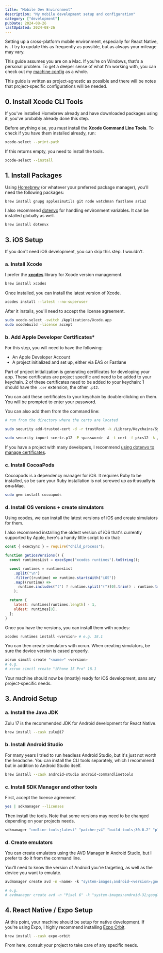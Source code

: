 ```yaml
---
title: "Mobile Dev Environment"
description: "My mobile development setup and configuration"
category: ["development"]
pubDate: 2024-08-26
lastUpdated: 2024-08-26
---
```



Setting up a cross-platform mobile environment, especially for React Native,
is <Tooltip initialText="type 3 fun" hoverText="not fun at all" />.
I try to update this as frequently as possible, but as always your mileage may vary.

This guide assumes you are on a Mac. If you're on Windows, that's a personal problem. To get a deeper sense of what I'm working with, you can check out my [machine config](/dev-env) as a whole.

This guide is written as project-agnostic as possible and there will be notes that project-specific configurations will be needed.

## 0. Install Xcode CLI Tools

If you've installed Homebrew already and have downloaded packages using it, you've probably already done this step.

Before anything else, you must install the **Xcode Command Line Tools**. To check if you have them installed already, run:

```bash
xcode-select --print-path
```

If this returns empty, you need to install the tools.

```bash
xcode-select --install
```

## 1. Install Packages

Using [Homebrew](https://brew.sh/) (or whatever your preferred package manager), you'll need the following packages:

```bash
brew install gnupg applesimutils git node watchman fastlane aria2
```

I also recommend [dotenvx](https://dotenvx.com/docs/quickstart) for handling environment variables. It can be installed globally as well.

```bash
brew install dotenvx
```

## 3. iOS Setup

If you don't need iOS development, you can skip this step. I wouldn't.

### a. Install Xcode

I prefer the **[xcodes](https://github.com/XcodesOrg/XcodesApp)** library for Xcode version management.

```bash
brew install xcodes
```

Once installed, you can install the latest version of Xcode.

```bash
xcodes install --latest --no-superuser
```

After it installs, you'll need to accept the license agreement.

```bash
sudo xcode-select -switch /Applications/Xcode.app
sudo xcodebuild -license accept
```

### b. Add Apple Developer Certificates\*

For this step, you will need to have the following:

- An Apple Developer Account
- A project initialized and set up, either via EAS or Fastlane

Part of project initialization is generating certificates for developing your app. These certificates are project specific and need to be added to your keychain. 2 of these certificates need to be added to your keychain: 1 should have the `.cer` extension, the other `.p12`.

You can add these certificates to your keychain by double-clicking on them. You will be prompted to enter your password.

You can also add them from the command line:

```bash
# run from the directory where the certs are located

sudo security add-trusted-cert -d -r trustRoot -k /Library/Keychains/System.keychain <certname>.cer

sudo security import <cert>.p12 -P <password> -A -t cert -f pkcs12 -k /Library/Keychains/System.keychain
```

If you have a project with many developers, I recommend [using dotenvx to manage certificates]().

### c. Install CocoaPods

Cocoapods is a dependency manager for iOS. It requires Ruby to be installed, so be sure your Ruby installation is not screwed up ~~as it usually is on a Mac~~.

```bash
sudo gem install cocoapods
```

### d. Install OS versions + create simulators

Using xcodes, we can install the latest versions of iOS and create simulators for them.

I also recommend installing the oldest version of iOS that's currently supported by Apple, here's a handy little script to do that:

```javascript
const { execSync } = require("child_process");

function getIosVersions() {
  const runtimesList = execSync("xcodes runtimes").toString();

  const runtimes = runtimesList
    .split("\n")
    .filter((runtime) => runtime.startsWith("iOS"))
    .map((runtime) =>
      runtime.includes("(") ? runtime.split("(")[0].trim() : runtime.trim()
    );

  return {
    latest: runtimes[runtimes.length] - 1,
    oldest: runtimes[0],
  };
}
```

Once you have the versions, you can install them with xcodes:

```bash
xcodes runtimes install <version> # e.g. 18.1
```

You can then create simulators with xcrun. When creating simulators, be sure the device version is cased properly.

```bash
xcrun simctl create "<name>" <version>
# e.g.
# xcrun simctl create "iPhone 15 Pro" 18.1
```

Your machine should now be (mostly) ready for iOS development, sans any project-specific needs.

## 3. Android Setup

### a. Install the Java JDK

Zulu 17 is the recommended JDK for Android development for React Native.

```bash
brew install --cask zulu@17
```

### b. Install Android Studio

For many years I tried to run headless Android Studio, but it's just not worth the headache. You can install the CLI tools separately, which I recommend but in addition to Android Studio itself.

```bash
brew install --cask android-studio android-commandlinetools
```

### c. Install SDK Manager and other tools

First, accept the license agreement

```bash
yes | sdkmanager --licenses
```

Then install the tools. Note that some versions may need to be changed depending on your projects needs.

```bash
sdkmanager "cmdline-tools;latest" "patcher;v4" "build-tools;30.0.2" "platforms;android-32" "emulator" "tools" "platform-tools" "ndk-bundle"
```

### d. Create emulators

You can create emulators using the AVD Manager in Android Studio, but I prefer to do it from the command line.

You'll need to know the version of Android you're targeting, as well as the device you want to emulate.

```bash
avdmanager create avd -n <name> -k "system-images;android-<version>;google_apis;x86_64" --device <device>

# e.g.
# avdmanager create avd -n "Pixel 6" -k "system-images;android-32;google_apis;x86_64" --device "pixel_6"
```

## 4. React Native / Expo Setup

At this point, your machine should be setup for native development. If you're using Expo, I highly recommend installing [Expo Orbit](https://docs.expo.dev/build/orbit/).

```bash
brew install --cask expo-orbit
```

From here, consult your project to take care of any specific needs.

<br />
<br />
